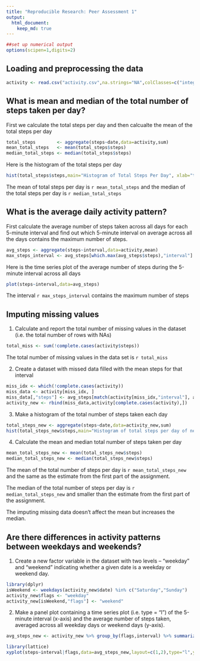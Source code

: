 ```yaml
---
title: "Reproducible Research: Peer Assessment 1"
output: 
  html_document:
    keep_md: true
---
```


```r
##set up numerical output
options(scipen=1,digits=2)
```

## Loading and preprocessing the data
```r
activity <- read.csv("activity.csv",na.strings="NA",colClasses=c("integer","Date","factor"))
```


## What is mean and median of the total number of steps taken per day?
First we calculate the total steps per day and then calcualte the mean of the total steps per day
```r
total_steps        <- aggregate(steps~date,data=activity,sum)
mean_total_steps   <- mean(total_steps$steps)
median_total_steps <- median(total_steps$steps)
```
Here is the histogram of the total steps per day
```r
hist(total_steps$steps,main="Histogram of Total Steps Per Day", xlab="total_steps")
```

The mean of total steps per day is `r mean_total_steps` and the median of the total steps per day is `r median_total_steps`

## What is the average daily activity pattern?
First calculate the average number of steps taken across all days for each 5-minute interval and find out which 5-minute interval on average across all the days contains the maximum number of steps.

```r
avg_steps <- aggregate(steps~interval,data=activity,mean)
max_steps_interval <- avg_steps[which.max(avg_steps$steps),"interval"]
```

Here is the time series plot of the average number of steps during  the 5-minute interval across all days

```r
plot(steps~interval,data=avg_steps)
```

The interval `r max_steps_interval` contains the maximum number of steps

## Imputing missing values
1. Calculate and report the total number of missing values in the dataset (i.e. the total number of rows with NAs)

```r
total_miss <- sum(!complete.cases(activity$steps))
```

The total number of missing values in the data set is `r total_miss`

2. Create a dataset with missed data filled with the mean steps for that interval 

```r
miss_idx <- which(!complete.cases(activity))
miss_data <- activity[miss_idx, ]
miss_data[,"steps"] <- avg_steps[match(activity[miss_idx,"interval"], avg_steps[,"interval"]),"steps"]
activity_new <- rbind(miss_data,activity[complete.cases(activity),])
```

3. Make a histogram of the total number of steps taken each day
```r
total_steps_new <- aggregate(steps~date,data=activity_new,sum)
hist(total_steps_new$steps,main="Histogram of total steps per day of new data set", xlab="total steps per day")
```

4. Calculate the  mean and median total number of steps taken per day

```r
mean_total_steps_new <- mean(total_steps_new$steps)
median_total_steps_new <- median(total_steps_new$steps)
```


The mean of the total number of steps per day is `r mean_total_steps_new` and the same as the estimate from the first part of the assignment. 

The median of the total number of steps per day is `r median_total_steps_new`  and  smaller than the estimate from the first part of the assignment.

The imputing missing data doesn't affect the mean but increases the median.


## Are there differences in activity patterns between weekdays and weekends?
1. Create a new factor variable in the dataset with two levels – “weekday” and “weekend” indicating whether a given date is a weekday or weekend day.

```r
library(dplyr)
isWeekend <- weekdays(activity_new$date) %in% c("Saturday","Sunday")
activity_new$flags <- "weekday"
activity_new[isWeekend,"flags"] <- "weekend"
```

2. Make a panel plot containing a time series plot (i.e. type = "l") of the 5-minute interval (x-axis) and the average number of steps taken, averaged across all weekday days or weekend days (y-axis). 

```r
avg_steps_new <- activity_new %>% group_by(flags,interval) %>% summarize(steps=mean(steps))

library(lattice)
xyplot(steps~interval|flags,data=avg_steps_new,layout=c(1,2),type="l",ylab="Number of Steps")

```
